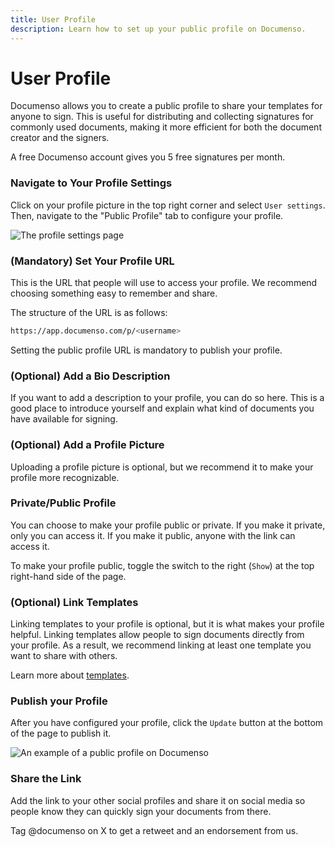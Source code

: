 ```yaml
---
title: User Profile
description: Learn how to set up your public profile on Documenso.
---
```



# User Profile

Documenso allows you to create a public profile to share your templates for anyone to sign. This is useful for distributing and collecting signatures for commonly used documents, making it more efficient for both the document creator and the signers.

<Callout type="info">A free Documenso account gives you 5 free signatures per month.</Callout>

<Steps>

### Navigate to Your Profile Settings

Click on your profile picture in the top right corner and select `User settings`. Then, navigate to the "Public Profile" tab to configure your profile.

![The profile settings page](/public-profile/documenso-public-profile-settings.webp)

### (Mandatory) Set Your Profile URL

This is the URL that people will use to access your profile. We recommend choosing something easy to remember and share.

The structure of the URL is as follows:

```bash
https://app.documenso.com/p/<username>
```

Setting the public profile URL is mandatory to publish your profile.

### (Optional) Add a Bio Description

If you want to add a description to your profile, you can do so here. This is a good place to introduce yourself and explain what kind of documents you have available for signing.

### (Optional) Add a Profile Picture

Uploading a profile picture is optional, but we recommend it to make your profile more recognizable.

### Private/Public Profile

You can choose to make your profile public or private. If you make it private, only you can access it. If you make it public, anyone with the link can access it.

To make your profile public, toggle the switch to the right (`Show`) at the top right-hand side of the page.

### (Optional) Link Templates

Linking templates to your profile is optional, but it is what makes your profile helpful. Linking templates allow people to sign documents directly from your profile. As a result, we recommend linking at least one template you want to share with others.

Learn more about [templates](/templates).

### Publish your Profile

After you have configured your profile, click the `Update` button at the bottom of the page to publish it.

![An example of a public profile on Documenso](/direct-links/documenso-profile.webp)

### Share the Link

Add the link to your other social profiles and share it on social media so people know they can quickly sign your documents from there.

<Callout>Tag @documenso on X to get a retweet and an endorsement from us.</Callout>

</Steps>
